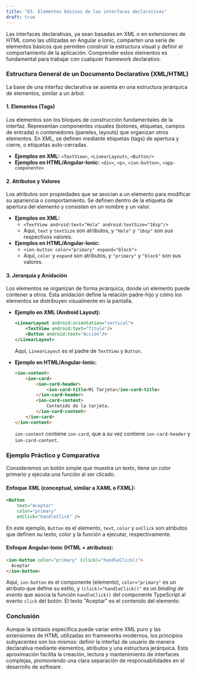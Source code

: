 ```yaml
---
title: "03. Elementos básicos de las interfaces declarativas"
draft: true
---
```


Las interfaces declarativas, ya sean basadas en XML o en extensiones de HTML como las utilizadas en Angular e Ionic, comparten una serie de elementos básicos que permiten construir la estructura visual y definir el comportamiento de la aplicación. Comprender estos elementos es fundamental para trabajar con cualquier framework declarativo.

### **Estructura General de un Documento Declarativo (XML/HTML)**

La base de una interfaz declarativa se asienta en una estructura jerárquica de elementos, similar a un árbol.

#### **1. Elementos (Tags)**

Los elementos son los bloques de construcción fundamentales de la interfaz. Representan componentes visuales (botones, etiquetas, campos de entrada) o contenedores (paneles, layouts) que organizan otros elementos. En XML, se definen mediante etiquetas (tags) de apertura y cierre, o etiquetas auto-cerradas.

*   **Ejemplos en XML:** `<TextView>`, `<LinearLayout>`, `<Button/>`
*   **Ejemplos en HTML/Angular-Ionic:** `<div>`, `<p>`, `<ion-button>`, `<app-componente>`

#### **2. Atributos y Valores**

Los atributos son propiedades que se asocian a un elemento para modificar su apariencia o comportamiento. Se definen dentro de la etiqueta de apertura del elemento y consisten en un nombre y un valor.

*   **Ejemplos en XML:**
    *   `<TextView android:text="Hola" android:textSize="16sp"/>`
    *   Aquí, `text` y `textSize` son atributos, y `"Hola"` y `"16sp"` son sus respectivos valores.
*   **Ejemplos en HTML/Angular-Ionic:**
    *   `<ion-button color="primary" expand="block">`
    *   Aquí, `color` y `expand` son atributos, y `"primary"` y `"block"` son sus valores.

#### **3. Jerarquía y Anidación**

Los elementos se organizan de forma jerárquica, donde un elemento puede contener a otros. Esta anidación define la relación padre-hijo y cómo los elementos se distribuyen visualmente en la pantalla.

*   **Ejemplo en XML (Android Layout):**

    ```xml
    <LinearLayout android:orientation="vertical">
        <TextView android:text="Título"/>
        <Button android:text="Acción"/>
    </LinearLayout>
    ```
    Aquí, `LinearLayout` es el padre de `TextView` y `Button`.

*   **Ejemplo en HTML/Angular-Ionic:**

    ```html
    <ion-content>
        <ion-card>
            <ion-card-header>
                <ion-card-title>Mi Tarjeta</ion-card-title>
            </ion-card-header>
            <ion-card-content>
                Contenido de la tarjeta.
            </ion-card-content>
        </ion-card>
    </ion-content>
    ```
    `ion-content` contiene `ion-card`, que a su vez contiene `ion-card-header` y `ion-card-content`.

### **Ejemplo Práctico y Comparativa**

Consideremos un botón simple que muestra un texto, tiene un color primario y ejecuta una función al ser clicado.

#### **Enfoque XML (conceptual, similar a XAML o FXML):**

```xml
<Button
    text="Aceptar"
    color="primary"
    onClick="handleClick" />
```

En este ejemplo, `Button` es el elemento, `text`, `color` y `onClick` son atributos que definen su texto, color y la función a ejecutar, respectivamente.

#### **Enfoque Angular-Ionic (HTML + atributos):**

```html
<ion-button color="primary" (click)="handleClick()">
  Aceptar
</ion-button>
```

Aquí, `ion-button` es el componente (elemento), `color="primary"` es un atributo que define su estilo, y `(click)="handleClick()"` es un *binding de evento* que asocia la función `handleClick()` del componente TypeScript al evento `click` del botón. El texto "Aceptar" es el contenido del elemento.

### **Conclusión**

Aunque la sintaxis específica puede variar entre XML puro y las extensiones de HTML utilizadas en frameworks modernos, los principios subyacentes son los mismos: definir la interfaz de usuario de manera declarativa mediante elementos, atributos y una estructura jerárquica. Esta aproximación facilita la creación, lectura y mantenimiento de interfaces complejas, promoviendo una clara separación de responsabilidades en el desarrollo de software.
